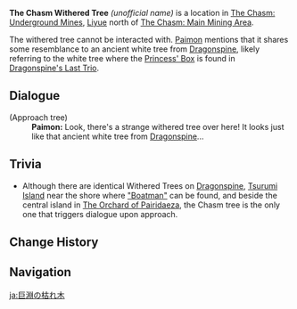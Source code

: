 {{Location Infobox
|image        = <gallery>
The Chasm Withered Tree.png|In-game
The Chasm Withered Tree Location.png|Map
</gallery>
|type         = Point of Interest
|region       = Liyue
|subregion    = The Chasm (Subregion)
|area         = The Chasm: Underground Mines
|map          = The Chasm: Underground Mines
}}
'''The Chasm Withered Tree''' ''(unofficial name)'' is a location in [[The Chasm: Underground Mines]], [[Liyue]] north of [[The Chasm: Main Mining Area]].

The withered tree cannot be interacted with. [[Paimon]] mentions that it shares some resemblance to an ancient white tree from [[Dragonspine]], likely referring to the white tree where the [[Princess' Box]] is found in [[Dragonspine's Last Trio]].

==Dialogue==
{{Dialogue Start}}
;(Approach tree)
:'''Paimon:''' Look, there's a strange withered tree over here! It looks just like that ancient white tree from [[Dragonspine]]...
{{Dialogue End}}

==Trivia==
* Although there are identical Withered Trees on [[Dragonspine]], [[Tsurumi Island]] near the shore where [["Boatman"]] can be found, and beside the central island in [[The Orchard of Pairidaeza]], the Chasm tree is the only one that triggers dialogue upon approach.

==Change History==
{{Change History|2.6}}

==Navigation==
{{PoI Navbox|Liyue}}

[[ja:巨淵の枯れ木]]